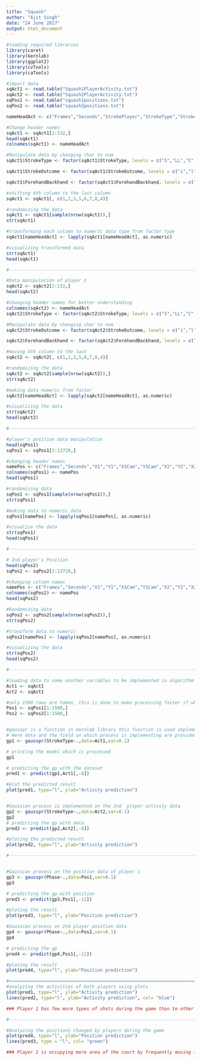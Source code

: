 ```yaml
---
title: "Squash"
author: "Ajit Singh"
date: "24 June 2017"
output: html_document
---
```


```r
#loading required libraries
library(caret)
library(kernlab)
library(ggplot2)
library(cvTools)
library(caTools)

#import data
sqAct1 <- read.table("Squash1PlayerActivity.txt")
sqAct2 <- read.table("Squash2PlayerActivity.txt")
sqPos1 <- read.table("squash1positions.txt")
sqPos2 <- read.table("squash2positions.txt")

nameHeadAct <- c("Frames","Seconds","StrokePlayer","StrokeType","StrokeOutcome","ForehandBackhand","StrokeX","StrokeY")

#Change header names
sqAct1 <- sqAct1[2:132,]
head(sqAct1)
colnames(sqAct1) <- nameHeadAct

#Manipulate data by changing char to num 
sqAct1$StrokeType <- factor(sqAct1$StrokeType, levels = c("S","LL","C","CS","DL","DC","LOL","LOC","KL","KC","VLL","VC","VCS","VDL","VDC","VBN","VBO","VBR","VKL","VKC","BN","BO","BR","BS","COS"),labels = c("1","2","3","4","5","6","7","8","9","10","11","12","13","14","15","16","17","18","19","20","21","22","23","24","25"))

sqAct1$StrokeOutcome <- factor(sqAct1$StrokeOutcome, levels = c("i","l","s","t","n"), labels = c("1","2","3","4","5"))

sqAct1$ForehandBackhand <- factor(sqAct1$ForehandBackhand, levels = c("f","b"), labels = c("1","2"))

#shifting 4th column to the last column
sqAct1 <- sqAct1[, c(1,2,3,5,6,7,8,4)]

#randomizing the data
sqAct1 <- sqAct1[sample(nrow(sqAct1)),]
str(sqAct1)

#transforming each column to numeric data type from factor type
sqAct1[nameHeadAct] <- lapply(sqAct1[nameHeadAct], as.numeric)

#visualizing transformed data
str(sqAct1)
head(sqAct1)

#-----------------------------------------------------------------------------#

#Data manipulation of player 2 
sqAct2 <- sqAct2[2:132,]
head(sqAct2)

#changing header names for better understanding
colnames(sqAct2) <- nameHeadAct
sqAct2$StrokeType <- factor(sqAct2$StrokeType, levels = c("S","LL","C","CS","DL","DC","LOL","LOC","KL","KC","VLL","VC","VCS","VDL","VDC","VBN","VBO","VBR","VKL","VKC","BN","BO","BR","BS","COS"),labels = c("1","2","3","4","5","6","7","8","9","10","11","12","13","14","15","16","17","18","19","20","21","22","23","24","25"))

#Manipulate data by changing char to num 
sqAct2$StrokeOutcome <- factor(sqAct2$StrokeOutcome, levels = c("i","l","s","t","n"), labels = c("1","2","3","4","5"))

sqAct2$ForehandBackhand <- factor(sqAct2$ForehandBackhand, levels = c("f","b"), labels = c("1","2"))

#moving 4th column to the last
sqAct2 <- sqAct2[, c(1,2,3,5,6,7,8,4)]

#randomizing the data
sqAct2 <- sqAct2[sample(nrow(sqAct2)),]
str(sqAct2)

#making data numeric from factor
sqAct2[nameHeadAct] <- lapply(sqAct2[nameHeadAct], as.numeric)

#visualizing the data
str(sqAct2)
head(sqAct2)

#-----------------------------------------------------------------------------#

#player's position data manipulation
head(sqPos1)
sqPos1 <- sqPos1[2:13729,]

#changing header names
namePos <- c("Frames","Seconds","X1","Y1","X1Cam","Y1Cam","X2","Y2","X2Cam","Y2Cam","Phase")
colnames(sqPos1) <- namePos
head(sqPos1)

#randomizing data
sqPos1 <- sqPos1[sample(nrow(sqPos1)),]
str(sqPos1)

#making data to numeric data
sqPos1[namePos] <- lapply(sqPos1[namePos], as.numeric)

#visualize the data
str(sqPos1)
head(sqPos1)

#------------------------------------------------------------------------------#

# 2nd player's Position
head(sqPos2)
sqPos2 <- sqPos2[2:13729,]

#changing column names
namePos <- c("Frames","Seconds","X1","Y1","X1Cam","Y1Cam","X2","Y2","X2Cam","Y2Cam","Phase")
colnames(sqPos2) <- namePos
head(sqPos2)

#Randomizing data
sqPos2 <- sqPos2[sample(nrow(sqPos2)),]
str(sqPos2)

#transform data to numeric
sqPos2[namePos] <- lapply(sqPos2[namePos], as.numeric)

#visualizing the data
str(sqPos2)
head(sqPos2)

#------------------------------------------------------------------------------#

#loading data to some another variables to be implemented in algorithm
Act1 <- sqAct1
Act2 <- sqAct1

#only 1500 rows are taken, this is done to make processing faster if whole data is used at a time them it will take approximately 2 or 3 hours to process
Pos1 <- sqPos1[1:1500,]
Pos2 <- sqPos2[1:1500,]


#gausspr is a function in kernlab library this function is used implement gaussian process.
# Here data and the field on which process is implementing are provided to the function.
gp1 <- gausspr(StrokeType~.,data=Act1,var=0.1)

# printing the model which is processed
gp1

# predicting the gp with the dataset
pred1 <- predict(gp1,Act1[,-8])

#plot the predicted result
plot(pred1, type="l", ylab="Activity prediction")


#Gaussian process is implemented on the 2nd  player activity data
gp2 <- gausspr(StrokeType~.,data=Act2,var=0.1)
gp2
# predicting the gp with data
pred2 <- predict(gp2,Act2[,-8])

#ploting the predicted result
plot(pred2, type="l", ylab="Activity prediction")

#------------------------------------------------------------------------------#


#Gaussian process on the position data of player 1
gp3 <- gausspr(Phase~.,data=Pos1,var=0.1)
gp3

# predicting the gp with position
pred3 <- predict(gp3,Pos1[,-11])

#ploting the result
plot(pred3, type="l", ylab="Position prediction")

#Gaussian process on 2nd player position data
gp4 <- gausspr(Phase~.,data=Pos2,var=0.1)
gp4

# predicting the gp
pred4 <- predict(gp4,Pos1[,-11])

#ploting the result
plot(pred4, type="l", ylab="Position prediction")

#==============================================================================#
#analyzing the activities of both players using plots
plot(pred1, type="l", ylab="Activity prediction")
lines(pred2, type="l", ylab="Activity prediction", col= "blue")

### Player 1 has few more types of shots during the game than te other player, as it clearly seen on from the plot that black lines are going higher.

#------------------------------------------------------------------------------#

#Analyzing the positions changed by players during the game
plot(pred4, type="l", ylab="Position prediction")
lines(pred3, type = "l", col= "green")

### Player 2 is occupying more area of the court by frequently moving in the court as compared with the 1st player. This shows that 1st player is more active during the game.

```

